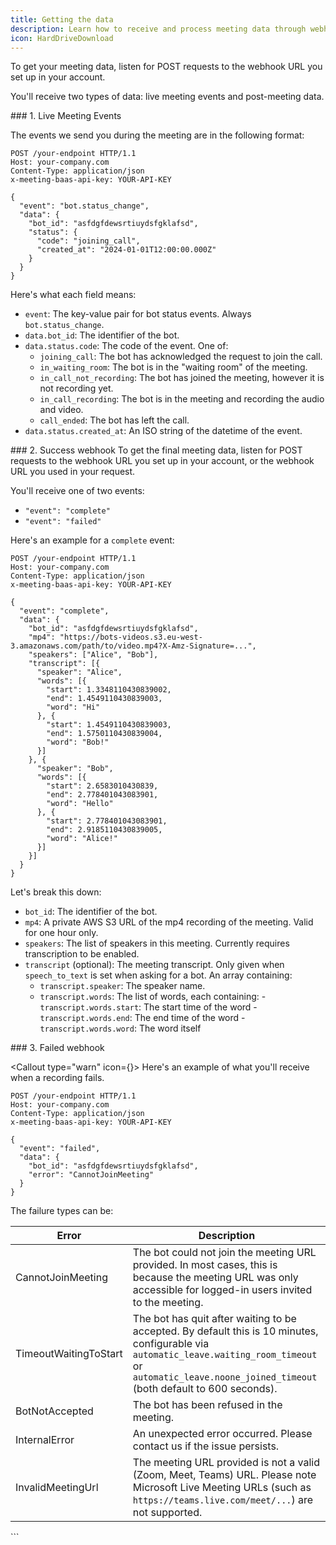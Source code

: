 ```yaml
---
title: Getting the data
description: Learn how to receive and process meeting data through webhooks, including live events and post-meeting recordings
icon: HardDriveDownload
---
```



To get your meeting data, listen for POST requests to the webhook URL you set
up in your account.

You'll receive two types of data: live meeting events and post-meeting data.

<Steps>
<Step>
### 1. Live Meeting Events

The events we send you during the meeting are in the following format:

```http
POST /your-endpoint HTTP/1.1
Host: your-company.com
Content-Type: application/json
x-meeting-baas-api-key: YOUR-API-KEY

{
  "event": "bot.status_change",
  "data": {
    "bot_id": "asfdgfdewsrtiuydsfgklafsd",
    "status": {
      "code": "joining_call",
      "created_at": "2024-01-01T12:00:00.000Z"
    }
  }
}
```

Here's what each field means:

- `event`: The key-value pair for bot status events. Always `bot.status_change`.
- `data.bot_id`: The identifier of the bot.
- `data.status.code`: The code of the event. One of:
  - `joining_call`: The bot has acknowledged the request to join the call.
  - `in_waiting_room`: The bot is in the "waiting room" of the meeting.
  - `in_call_not_recording`: The bot has joined the meeting, however it is not recording yet.
  - `in_call_recording`: The bot is in the meeting and recording the audio and video.
  - `call_ended`: The bot has left the call.
- `data.status.created_at`: An ISO string of the datetime of the event.

</Step>

<Step>
### 2. Success webhook

<Callout>
  To get the final meeting data, listen for POST requests to the webhook URL you
  set up in your account, or the webhook URL you used in your request.
</Callout>

You'll receive one of two events:

- `"event": "complete"`
- `"event": "failed"`

Here's an example for a `complete` event:

```http
POST /your-endpoint HTTP/1.1
Host: your-company.com
Content-Type: application/json
x-meeting-baas-api-key: YOUR-API-KEY

{
  "event": "complete",
  "data": {
    "bot_id": "asfdgfdewsrtiuydsfgklafsd",
    "mp4": "https://bots-videos.s3.eu-west-3.amazonaws.com/path/to/video.mp4?X-Amz-Signature=...",
    "speakers": ["Alice", "Bob"],
    "transcript": [{
      "speaker": "Alice",
      "words": [{
        "start": 1.3348110430839002,
        "end": 1.4549110430839003,
        "word": "Hi"
      }, {
        "start": 1.4549110430839003,
        "end": 1.5750110430839004,
        "word": "Bob!"
      }]
    }, {
      "speaker": "Bob",
      "words": [{
        "start": 2.6583010430839,
        "end": 2.778401043083901,
        "word": "Hello"
      }, {
        "start": 2.778401043083901,
        "end": 2.9185110430839005,
        "word": "Alice!"
      }]
    }]
  }
}
```

Let's break this down:

- `bot_id`: The identifier of the bot.
- `mp4`: A private AWS S3 URL of the mp4 recording of the meeting. Valid for one hour only.
- `speakers`: The list of speakers in this meeting. Currently requires transcription to be enabled.
- `transcript` (optional): The meeting transcript. Only given when `speech_to_text` is set when asking for a bot. An array containing:
  - `transcript.speaker`: The speaker name.
  - `transcript.words`: The list of words, each containing: - `transcript.words.start`: The start time of the word - `transcript.words.end`: The end time of the word - `transcript.words.word`: The word itself

</Step>

<Step>
### 3. Failed webhook

<Callout type="warn" icon={<AlertTriangle className="h-5 w-5" />}>
  Here's an example of what you'll receive when a recording fails.
</Callout>

```http
POST /your-endpoint HTTP/1.1
Host: your-company.com
Content-Type: application/json
x-meeting-baas-api-key: YOUR-API-KEY

{
  "event": "failed",
  "data": {
    "bot_id": "asfdgfdewsrtiuydsfgklafsd",
    "error": "CannotJoinMeeting"
  }
}
```

The failure types can be:

| Error                 | Description                                                                                                                                                                                                    |
| --------------------- | -------------------------------------------------------------------------------------------------------------------------------------------------------------------------------------------------------------- |
| CannotJoinMeeting     | The bot could not join the meeting URL provided. In most cases, this is because the meeting URL was only accessible for logged-in users invited to the meeting.                                                |
| TimeoutWaitingToStart | The bot has quit after waiting to be accepted. By default this is 10 minutes, configurable via `automatic_leave.waiting_room_timeout` or `automatic_leave.noone_joined_timeout` (both default to 600 seconds). |
| BotNotAccepted        | The bot has been refused in the meeting.                                                                                                                                                                       |
| InternalError         | An unexpected error occurred. Please contact us if the issue persists.                                                                                                                                         |
| InvalidMeetingUrl     | The meeting URL provided is not a valid (Zoom, Meet, Teams) URL. Please note Microsoft Live Meeting URLs (such as `https://teams.live.com/meet/...`) are not supported.                                        |

</Step>
</Steps>
```
